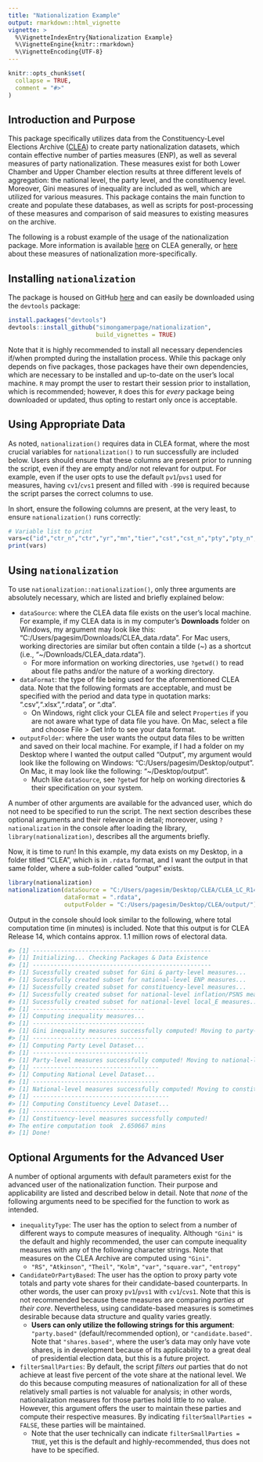 ---
title: "Nationalization Example"
output: rmarkdown::html_vignette
vignette: >
  %\VignetteIndexEntry{Nationalization Example}
  %\VignetteEngine{knitr::rmarkdown}
  %\VignetteEncoding{UTF-8}
---

```{r, include = FALSE}
knitr::opts_chunk$set(
  collapse = TRUE,
  comment = "#>"
)
```

## Introduction and Purpose

This package specifically utilizes data from the Constituency-Level Elections Archive ([CLEA](http://www.electiondataarchive.org./)) to create party nationalization datasets, which contain effective number of parties measures (ENP), as well as several measures of party nationalization. These measures exist for both Lower Chamber and Upper Chamber election results at three different levels of aggregation: the national level, the party level, and the constituency level. Moreover, Gini measures of inequality are included as well, which are utilized for various measures. This package contains the main function to create and populate these databases, as well as scripts for post-processing of these measures and comparison of said measures to existing measures on the archive.

The following is a robust example of the usage of the nationalization package. More information is available [here](http://www.electiondataarchive.org./) on CLEA generally, or [here](http://www.electiondataarchive.org./party-nationalization-measures.php) about these measures of nationalization more-specifically.

## Installing `nationalization`

The package is housed on GitHub [here](https://github.com/simongamerpage/nationalization) and can easily be downloaded using the `devtools` package:
```{r installing the package, eval = FALSE}
install.packages("devtools")
devtools::install_github("simongamerpage/nationalization",
                         build_vignettes = TRUE)
```

Note that it is highly recommended to install all necessary dependencies if/when prompted during the installation process. While this package only depends on five packages, those packages have their own dependencies, which are necessary to be installed and up-to-date on the user's local machine. `R` may prompt the user to restart their session prior to installation, which is recommended; however, `R` does this for *every* package being downloaded or updated, thus opting to restart only once is acceptable.

## Using Appropriate Data

As noted, `nationalization()` requires data in CLEA format, where the most crucial variables for `nationalization()` to run successfully are included below. Users should ensure that these columns are present prior to running the script, even if they are empty and/or not relevant for output. For example, even if the user opts to use the default `pv1`/`pvs1` used for measures, having `cv1`/`cvs1` present and filled with `-990` is required because the script parses the correct columns to use.

In short, ensure the following columns are present, at the very least, to ensure `nationalization()` runs correctly:
```{r variables, echo = FALSE}
# Variable list to print
vars=c("id","ctr_n","ctr","yr","mn","tier","cst","cst_n","pty","pty_n","vv1","pv1","pvs1","cv1","cvs1","seat")
print(vars)
```

## Using `nationalization`

To use `nationalization::nationalization()`, only three arguments are absolutely necessary, which are listed and briefly explained below:

* `dataSource`: where the CLEA data file exists on the user's local machine. For example, if my CLEA data is in my computer's **Downloads** folder on Windows, my argument may look like this: "C:/Users/pagesim/Downloads/CLEA_data.rdata". For Mac users, working directories are similar but often contain a tilde (~) as a shortcut (i.e.,  "~/Downloads/CLEA_data.rdata").
  + For more information on working directories, use `?getwd()` to read about file paths and/or the nature of a working directory.

* `dataFormat`: the type of file being used for the aforementioned CLEA data. Note that the following formats are acceptable, and must be specified with the period and data type in quotation marks: ".csv",".xlsx",".rdata", or ".dta". 
  + On Windows, right click your CLEA file and select `Properties` if you are not aware what type of data file you have. On Mac, select a file and choose File > Get Info to see your data format.

* `outputFolder`: where the user wants the output data files to be written and saved on their local machine. For example, if I had a folder on my Desktop where I wanted the output called "Output", my argument would look like the following on Windows: "C:/Users/pagesim/Desktop/output". On Mac, it may look like the following: "~/Desktop/output".
  + Much like `dataSource`, see `?getwd` for help on working directories & their specification on your system.

A number of other arguments are available for the advanced user, which do not need to be specified to run the script. The next section describes these optional arguments and their relevance in detail; moreover, using `?nationalization` in the console after loading the library, `library(nationalization)`, describes all the arguments briefly.


Now, it is time to run! In this example, my data exists on my Desktop, in a folder titled "CLEA", which is in `.rdata` format, and I want the output in that same folder, where a sub-folder called "output" exists.
```{r running nationalization, eval = FALSE}
library(nationalization)
nationalization(dataSource = "C:/Users/pagesim/Desktop/CLEA/CLEA_LC_R14.rdata",
                dataFormat = ".rdata",
                outputFolder = "C:/Users/pagesim/Desktop/CLEA/output/")
```

Output in the console should look similar to the following, where total computation time (in minutes) is included. Note that this output is for CLEA Release 14, which contains approx. 1.1 million rows of electoral data.
```{r nat output, eval = FALSE}
#> [1] ---------------------------------------------------
#> [1] Initializing... Checking Packages & Data Existence
#> [1] ---------------------------------------------------
#> [1] Sucessfully created subset for Gini & party-level measures...
#> [1] Sucessfully created subset for national-level ENP measures...
#> [1] Sucessfully created subset for constituency-level measures...
#> [1] Sucessfully created subset for national-level inflation/PSNS measures...
#> [1] Sucessfully created subset for national-level local_E measures...
#> [1] --------------------------------
#> [1] Computing inequality measures...
#> [1] --------------------------------
#> [1] Gini inequality measures successfully computed! Moving to party-level...
#> [1] ---------------------------------
#> [1] Computing Party Level Dataset...
#> [1] ---------------------------------
#> [1] Party-level measures successfully computed! Moving to national-level...
#> [1] ------------------------------------
#> [1] Computing National Level Dataset...
#> [1] ------------------------------------
#> [1] National-level measures successfully computed! Moving to constituency-level...
#> [1] ---------------------------------------
#> [1] Computing Constituency Level Dataset...
#> [1] ---------------------------------------
#> [1] Constituency-level measures successfully computed!
#> The entire computation took  2.650667 mins 
#> [1] Done!
```

## Optional Arguments for the Advanced User

A number of optional arguments with default parameters exist for the advanced user of the nationalization function. Their purpose and applicability are listed and described below in detail. Note that *none* of the following arguments need to be specified for the function to work as intended.

* `inequalityType`: The user has the option to select from a number of different ways to compute measures of inequality. Although `"Gini"` is the default and highly recommended, the user can compute inequality measures with any of the following character strings. Note that measures on the CLEA Archive are computed using `"Gini"`.
  + `"RS"`, `"Atkinson"`, `"Theil"`, `"Kolm"`, `"var"`, `"square.var"`, `"entropy"`
  
* `CandidateOrPartyBased`: The user has the option to proxy party vote totals and party vote shares for their candidate-based counterparts. In other words, the user can proxy `pv1`/`pvs1` with `cv1`/`cvs1`. Note that this is not recommended because these measures are comparing *parties at their core*. Nevertheless, using candidate-based measures is sometimes desirable because data structure and quality varies greatly. 
  + **Users can only utilize the following strings for this argument**: `"party.based"` (default/recommended option), or `"candidate.based"`. Note that `"shares.based"`, where the user's data may only have vote shares, is in development because of its applicability to a great deal of presidential election data, but this is a future project.
  
* `filterSmallParties`: By default, the script *filters out* parties that do not achieve at least five percent of the vote share at the national level. We do this because computing measures of nationalization for all of these relatively small parties is not valuable for analysis; in other words, nationalization measures for those parties hold little to no value. However, this argument offers the user to maintain these parties and compute their respective measures. By indicating `filterSmallParties = FALSE`, these parties will be maintained.
  + Note that the user technically can indicate `filterSmallParties = TRUE`, yet this is the default and highly-recommended, thus does not have to be specified.
  


